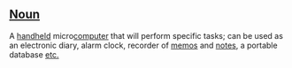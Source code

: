 ==[[Noun]]==

A [[handheld]] micro[[computer]] that will perform specific tasks; can be used as an electronic diary, alarm clock, recorder of [[memo]]s and [[note]]s, a portable database [[etc.]]